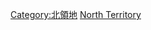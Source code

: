 {{Commonscat|People of the Northern Territory}}

[[Category:北領地|Category:北領地]]
[[Category:澳大利亞各州人物|North Territory]]